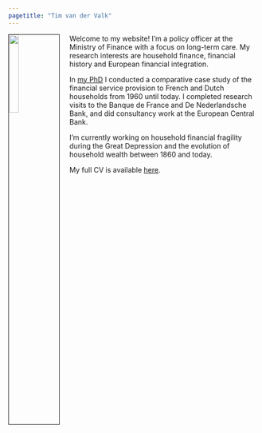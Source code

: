 ```yaml
---
pagetitle: "Tim van der Valk"
---
```


<link rel="stylesheet" href="styles.css" type="text/css">

<img src="images/photo_TV.jpg" style="width:20%; border:1px solid; margin-right: 20px" align="left">


Welcome to my website! I'm a policy officer at the Ministry of Finance with a focus on long-term care. My research interests are household finance, financial history and European financial integration. 

In [my PhD](http://dspace.library.uu.nl/handle/1874/385176) I conducted a comparative case study of the financial service provision to French and Dutch households from 1960 until today. I completed research visits to the Banque de France and De Nederlandsche Bank, and did consultancy work at the European Central Bank.  

I'm currently working on household financial fragility during the Great Depression and the evolution of household wealth between 1860 and today.

My full CV is available [here](files/CV_vanderValk.pdf).

